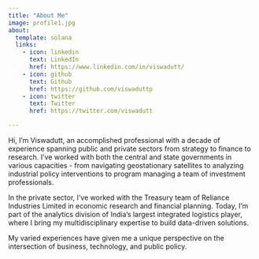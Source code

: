 ```yaml
---
title: "About Me"
image: profile1.jpg
about:
  template: solana
  links:
    - icon: linkedin
      text: LinkedIn
      href: https://www.linkedin.com/in/viswadutt/
    - icon: github
      text: Github
      href: https://github.com/viswaduttp
    - icon: twitter
      text: Twitter
      href: https://twitter.com/viswadutt

---
```


Hi, I'm Viswadutt, an accomplished professional with a decade of experience spanning public and private sectors from strategy to finance to research. I've worked with both the central and state governments in various capacities - from navigating geostationary satellites to analyzing industrial policy interventions to program managing a team of investment professionals. 

In the private sector, I've worked with the Treasury team of Reliance Industries Limited in economic research and financial planning. Today, I'm part of the analytics division of India's largest integrated logistics player, where I bring my multidisciplinary expertise to build data-driven solutions. 

My varied experiences have given me a unique perspective on the intersection of business, technology, and public policy.



